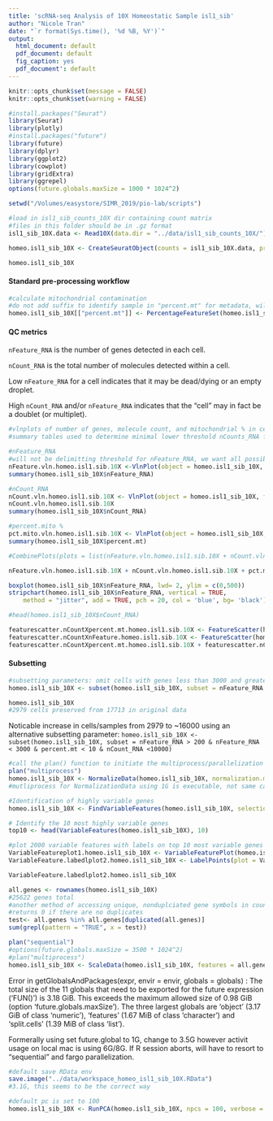 ```yaml
---
title: 'scRNA-seq Analysis of 10X Homeostatic Sample isl1_sib'
author: "Nicole Tran"
date: "`r format(Sys.time(), '%d %B, %Y')`"
output:
  html_document: default
  pdf_document: default
  fig_caption: yes
  pdf_document': default
---
```


```r
knitr::opts_chunk$set(message = FALSE)
knitr::opts_chunk$set(warning = FALSE)

#install.packages("Seurat")
library(Seurat)
library(plotly)
#install.packages("future")
library(future)
library(dplyr)
library(ggplot2)
library(cowplot)
library(gridExtra)
library(ggrepel)
options(future.globals.maxSize = 1000 * 1024^2)

setwd("/Volumes/easystore/SIMR_2019/pio-lab/scripts")
```

```r
#load in isl1_sib_counts_10X dir containing count matrix
#files in this folder should be in .gz format
isl1_sib_10X.data <- Read10X(data.dir = "../data/isl1_sib_counts_10X/")

homeo.isl1_sib_10X <- CreateSeuratObject(counts = isl1_sib_10X.data, project = "homeo.isl1.sib.10X", min.cells = 1, min.features = 1)

homeo.isl1_sib_10X
```
#### Standard pre-processing workflow

```r
#calculate mitochondrial contamination
#do not add suffix to identify sample in "percent.mt" for metadata, will cause convergance issues in downstream integration with multiple datasets
homeo.isl1_sib_10X[["percent.mt"]] <- PercentageFeatureSet(homeo.isl1_sib_10X, pattern = "^mt-")

```

#### QC metrics

```nFeature_RNA``` is the number of genes detected in each cell. 

```nCount_RNA``` is the total number of molecules detected within a cell. 

Low ```nFeature_RNA``` for a cell indicates that it may be dead/dying or an empty droplet. 

High ```nCount_RNA``` and/or ```nFeature_RNA``` indicates that the "cell" may in fact be a doublet (or multiplet). 

```r
#vlnplots of number of genes, molecule count, and mitochondrial % in cell
#summary tables used to determine minimal lower threshold nCounts_RNA for subsetting

#nFeature_RNA
#will not be delimitting threshold for nFeature_RNA, we want all possible genes
nFeature.vln.homeo.isl1.sib.10X <-VlnPlot(object = homeo.isl1_sib_10X, features = "nFeature_RNA") + geom_hline(yintercept = 3000, color = 'red') + geom_hline(yintercept = 200, color = 'red') +  scale_y_continuous(breaks=c(200, 3000))
summary(homeo.isl1_sib_10X$nFeature_RNA)

#nCount_RNA
nCount.vln.homeo.isl1.sib.10X <- VlnPlot(object = homeo.isl1_sib_10X, features = "nCount_RNA") + ylim(0, 15000) + geom_hline(yintercept = 10000, color = 'red') 
nCount.vln.homeo.isl1.sib.10X
summary(homeo.isl1_sib_10X$nCount_RNA)

#percent.mito %
pct.mito.vln.homeo.isl1.sib.10X <- VlnPlot(object = homeo.isl1_sib_10X, features = "percent.mt") + geom_hline(yintercept = 10, color = 'red') + scale_y_continuous(breaks=10)
summary(homeo.isl1_sib_10X$percent.mt)

#CombinePlots(plots = list(nFeature.vln.homeo.isl1.sib.10X + nCount.vln.homeo.isl1.sib.10X + pct.mito.vln.homeo.isl1.sib.10X), ncol = 3)

nFeature.vln.homeo.isl1.sib.10X + nCount.vln.homeo.isl1.sib.10X + pct.mito.vln.homeo.isl1.sib.10X
```


```r
boxplot(homeo.isl1_sib_10X$nFeature_RNA, lwd= 2, ylim = c(0,500))
stripchart(homeo.isl1_sib_10X$nFeature_RNA, vertical = TRUE, 
    method = "jitter", add = TRUE, pch = 20, col = 'blue', bg= 'black')

#head(homeo.isl1_sib_10X$nCount_RNA)
```

```r
featurescatter.nCountXpercent.mt.homeo.isl1.sib.10X <- FeatureScatter(homeo.isl1_sib_10X, feature1 = "nCount_RNA", feature2 = "percent.mt") + xlim(0, 15000)
featurescatter.nCountXnFeature.homeo.isl1.sib.10X <- FeatureScatter(homeo.isl1_sib_10X, feature1 = "nCount_RNA", feature2 = "nFeature_RNA") + xlim(0, 15000)
featurescatter.nCountXpercent.mt.homeo.isl1.sib.10X + featurescatter.nCountXnFeature.homeo.isl1.sib.10X

```

#### Subsetting

```r
#subsetting parameters: omit cells with genes less than 3000 and greater than 200. omit mitochondrial contamination greater than 10%. omit cells with molecules greater than 10,000
homeo.isl1_sib_10X <- subset(homeo.isl1_sib_10X, subset = nFeature_RNA > 200 & nFeature_RNA < 3000 & percent.mt < 10)

homeo.isl1_sib_10X
#2979 cells preserved from 17713 in original data
```

Noticable increase in cells/samples from 2979 to ~16000 using an alternative subsetting parameter:
```homeo.isl1_sib_10X <- subset(homeo.isl1_sib_10X, subset = nFeature_RNA > 200 & nFeature_RNA < 3000 & percent.mt < 10 & nCount_RNA <10000)```


```r
#call the plan() function to initiate the multiprocess/parallelization for NormalizeData()
plan("multiprocess")
homeo.isl1_sib_10X <- NormalizeData(homeo.isl1_sib_10X, normalization.method = "LogNormalize", scale.factor = 10000, verbose = TRUE)
#mutliprocess for NormalizationData using 1G is executable, not same case for ScaleData()
```

```r
#Identification of highly variable genes
homeo.isl1_sib_10X <- FindVariableFeatures(homeo.isl1_sib_10X, selection.method = "vst", nfeatures = 2000)

# Identify the 10 most highly variable genes
top10 <- head(VariableFeatures(homeo.isl1_sib_10X), 10)

#plot 2000 variable features with labels on top 10 most variable genes
VariableFeatureplot1.homeo.isl1_sib_10X <- VariableFeaturePlot(homeo.isl1_sib_10X) 
VariableFeature.labedlplot2.homeo.isl1_sib_10X <- LabelPoints(plot = VariableFeatureplot1.homeo.isl1_sib_10X, points = top10, repel = TRUE) + ggtitle("Top 10 Variable Genes Using VariableFeaturePlot")

VariableFeature.labedlplot2.homeo.isl1_sib_10X

```

```r
all.genes <- rownames(homeo.isl1_sib_10X)
#25622 genes total
#another method of accessing unique, nonduplciated gene symbols in counts data.
#returns 0 if there are no duplicates
test<- all.genes %in% all.genes[duplicated(all.genes)] 
sum(grepl(pattern = "TRUE", x = test))

plan("sequential")
#options(future.globals.maxSize = 3500 * 1024^2)
#plan("multiprocess")
homeo.isl1_sib_10X <- ScaleData(homeo.isl1_sib_10X, features = all.genes, vars.to.regress = "percent.mt", verbose = TRUE)
```

Error in getGlobalsAndPackages(expr, envir = envir, globals = globals) : 
  The total size of the 11 globals that need to be exported for the future expression (‘FUN()’) is 3.18 GiB. This exceeds the maximum allowed size of 0.98 GiB (option 'future.globals.maxSize'). The three largest globals are ‘object’ (3.17 GiB of class ‘numeric’), ‘features’ (1.67 MiB of class ‘character’) and ‘split.cells’ (1.39 MiB of class ‘list’).
  
  Formerally using set future.global to 1G, change to 3.5G however activit usage on local mac is using 6G/8G. If R session aborts, will have to resort to "sequential" and fargo parallelization.
```r
#default save RData env
save.image("../data/workspace_homeo_isl1_sib_10X.RData")
#3.1G, this seems to be the correct way
```

```r
#default pc is set to 100
homeo.isl1_sib_10X <- RunPCA(homeo.isl1_sib_10X, npcs = 100, verbose = TRUE, features = all.genes)
```